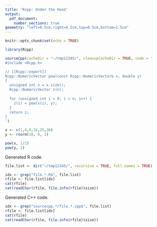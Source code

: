 ```yaml
---
title: 'Rcpp: Under the Hood'
output:
  pdf_document:
    number_sections: true
geometry: "left=0.5cm,right=0.5cm,top=0.5cm,bottom=1.5cm"
---
```


```r
knitr::opts_chunk$set(echo = TRUE)
```

``` r
library(Rcpp)
```

``` r
sourceCpp(cacheDir = "~/tmp12345/", cleanupCacheDir = TRUE, code = '
#include <Rcpp.h>

// [[Rcpp::export]]
Rcpp::NumericVector pow(const Rcpp::NumericVector& x, double y)
{
  unsigned int n = x.size();
  Rcpp::NumericVector z(n);
    
  for (unsigned int i = 0; i < n; i++) {
    z(i) = pow(x(i), y);
  }
  return z;
}
')

x <- c(1,4,9,16,25,36)
y <- rnorm(10, 0, 1)

pow(x, 1/2)
pow(y, 2)
```

Generated R code.
``` r
file.list <- dir("~/tmp12345/", recursive = TRUE, full.names = TRUE)

idx <- grep("file.*.R$", file.list)
rfile <- file.list[idx]
cat(rfile)
cat(readChar(rfile, file.info(rfile)$size))
```

Generated C++ code.
``` r
idx <- grep("sourcecpp.*/file.*.cpp$", file.list)
rfile <- file.list[idx]
cat(rfile)
cat(readChar(rfile, file.info(rfile)$size))
```

